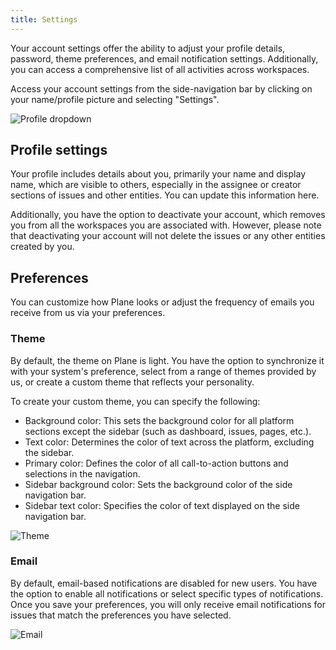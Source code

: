 ```yaml
---
title: Settings
---
```


Your account settings offer the ability to adjust your profile details, password, theme preferences, and email notification settings. Additionally, you can access a comprehensive list of all activities across workspaces.

Access your account settings from the side-navigation bar by clicking on your name/profile picture and selecting "Settings".

![Profile dropdown](/img/account/account-profile-dropdown.png)
## Profile settings

Your profile includes details about you, primarily your name and display name, which are visible to others, especially in the assignee or creator sections of issues and other entities. You can update this information here.

Additionally, you have the option to deactivate your account, which removes you from all the workspaces you are associated with. However, please note that deactivating your account will not delete the issues or any other entities created by you.

## Preferences

You can customize how Plane looks or adjust the frequency of emails you receive from us via your preferences.

### Theme

By default, the theme on Plane is light. You have the option to synchronize it with your system's preference, select from a range of themes provided by us, or create a custom theme that reflects your personality.

To create your custom theme, you can specify the following:

- Background color: This sets the background color for all platform sections except the sidebar (such as dashboard, issues, pages, etc.).
- Text color: Determines the color of text across the platform, excluding the sidebar.
- Primary color: Defines the color of all call-to-action buttons and selections in the navigation.
- Sidebar background color: Sets the background color of the side navigation bar.
- Sidebar text color: Specifies the color of text displayed on the side navigation bar.

![Theme](/img/account/account-theme.png)

### Email

By default, email-based notifications are disabled for new users. You have the option to enable all notifications or select specific types of notifications. Once you save your preferences, you will only receive email notifications for issues that match the preferences you have selected.

![Email](/img/account/account-email-preferences.png)
